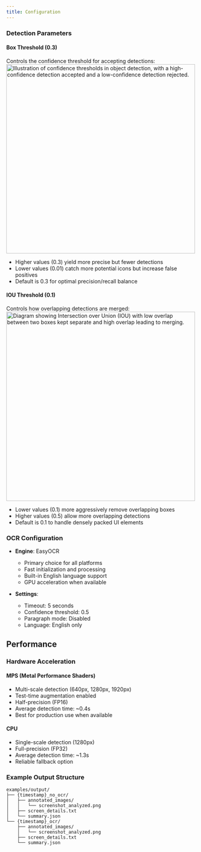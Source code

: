 ```yaml
---
title: Configuration
---
```


### Detection Parameters

#### Box Threshold (0.3)
Controls the confidence threshold for accepting detections:
<img src="/docs/img/som_box_threshold.png" alt="Illustration of confidence thresholds in object detection, with a high-confidence detection accepted and a low-confidence detection rejected." width="500px" />
- Higher values (0.3) yield more precise but fewer detections
- Lower values (0.01) catch more potential icons but increase false positives
- Default is 0.3 for optimal precision/recall balance

#### IOU Threshold (0.1)
Controls how overlapping detections are merged:
<img src="/docs/img/som_iou_threshold.png" alt="Diagram showing Intersection over Union (IOU) with low overlap between two boxes kept separate and high overlap leading to merging." width="500px" />
- Lower values (0.1) more aggressively remove overlapping boxes
- Higher values (0.5) allow more overlapping detections
- Default is 0.1 to handle densely packed UI elements

### OCR Configuration

- **Engine**: EasyOCR
  - Primary choice for all platforms
  - Fast initialization and processing
  - Built-in English language support
  - GPU acceleration when available

- **Settings**:
  - Timeout: 5 seconds
  - Confidence threshold: 0.5
  - Paragraph mode: Disabled
  - Language: English only

## Performance

### Hardware Acceleration

#### MPS (Metal Performance Shaders)
- Multi-scale detection (640px, 1280px, 1920px)
- Test-time augmentation enabled
- Half-precision (FP16)
- Average detection time: ~0.4s
- Best for production use when available

#### CPU
- Single-scale detection (1280px)
- Full-precision (FP32)
- Average detection time: ~1.3s
- Reliable fallback option

### Example Output Structure

```
examples/output/
├── {timestamp}_no_ocr/
│   ├── annotated_images/
│   │   └── screenshot_analyzed.png
│   ├── screen_details.txt
│   └── summary.json
└── {timestamp}_ocr/
    ├── annotated_images/
    │   └── screenshot_analyzed.png
    ├── screen_details.txt
    └── summary.json
```